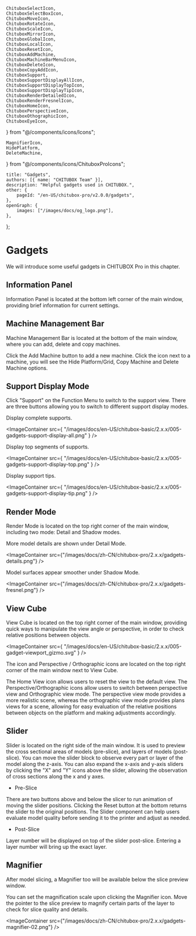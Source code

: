	ChituboxSelectIcon,
	ChituboxSelectBoxIcon,
	ChituboxMoveIcon,
	ChituboxRotateIcon,
	ChituboxScaleIcon,
	ChituboxMirrorIcon,
	ChituboxGlobalIcon,
	ChituboxLocalIcon,
	ChituboxResetIcon,
	ChituboxAddMachine,
	ChituboxMachineBarMenuIcon,
	ChituboxDeleteIcon,
	ChituboxCopyAddIcon,
	ChituboxSupport,
	ChituboxSupportDisplayAllIcon,
	ChituboxSupportDisplayTopIcon,
	ChituboxSupportDisplayTipIcon,
	ChituboxRenderDetailedIcon,
	ChituboxRenderFresnelIcon,
	ChituboxHomeIcon,
	ChituboxPerspectiveIcon,
	ChituboxOthographicIcon,
	ChituboxEyeIcon,
} from "@/components/icons/Icons";

	MagnifierIcon,
	HidePlatform,
	DeleteMachine,
} from "@/components/icons/ChituboxProIcons";

	title: "Gadgets",
	authors: [{ name: "CHITUBOX Team" }],
	description: "Helpful gadgets used in CHITUBOX.",
	other: {
		pageId: "/en-US/chitubox-pro/v2.0.0/gadgets",
	},
	openGraph: {
		images: ["/images/docs/og_logo.png"],
	},
};

# Gadgets

We will introduce some useful gadgets in CHITUBOX Pro in this chapter.

## Information Panel

Information Panel is located at the bottom left corner of the main window, providing brief information for current settings.

## Machine Management Bar

Machine Management Bar is located at the bottom of the main window, where you can add, delete and copy machines.

Click the <ChituboxAddMachine />Add Machine button to add a new machine. Click the icon <ChituboxMachineBarMenuIcon /> next to a machine, you will see the <ChituboxEyeIcon /> Hide Platform/Grid, <ChituboxCopyAddIcon /> Copy Machine and <DeleteMachine /> Delete Machine options.

## Support Display Mode

Click "Support" on the Function Menu to switch to the support view. There are three buttons allowing you to switch to different support display modes.

<ChituboxSupportDisplayAllIcon /> Display complete supports.

<ImageContainer
	src={
		"/images/docs/en-US/chitubox-basic/2.x.x/005-gadgets-support-display-all.png"
	}
/>

<ChituboxSupportDisplayTopIcon /> Display top segments of supports.

<ImageContainer
	src={
		"/images/docs/en-US/chitubox-basic/2.x.x/005-gadgets-support-display-top.png"
	}
/>

<ChituboxSupportDisplayTipIcon /> Display support tips.

<ImageContainer
	src={
		"/images/docs/en-US/chitubox-basic/2.x.x/005-gadgets-support-display-tip.png"
	}
/>

## Render Mode

Render Mode is located on the top right corner of the main window, including two mode: Detail and Shadow modes.

<ChituboxRenderDetailedIcon /> More model details are shown under Detail Mode. 

<ImageContainer
	src={"/images/docs/zh-CN/chitubox-pro/2.x.x/gadgets-details.png"}
/>

<ChituboxRenderFresnelIcon /> Model surfaces appear smoother under Shadow Mode.

<ImageContainer
	src={"/images/docs/zh-CN/chitubox-pro/2.x.x/gadgets-fresnel.png"}
/>

## View Cube

View Cube is located on the top right corner of the main window, providing quick ways to manipulate the view angle or perspective, in order to check relative positions between objects.

<ImageContainer
	src={
		"/images/docs/en-US/chitubox-basic/2.x.x/005-gadget-viewport_gizmo.svg"
	}
/>

The <ChituboxHomeIcon /> icon and Perspective <ChituboxPerspectiveIcon /> /
Orthographic <ChituboxOthographicIcon /> icons are located on the top right corner of the main window next to View Cube.

The Home View icon allows users to reset the view to the default view. The Perspective/Orthographic icons allow users to switch between perspective view and Orthographic view mode. The perspective view mode provides a more realistic scene, whereas the orthographic view mode provides plans views for a scene, allowing for easy evaluation of the relative positions between objects on the platform and making adjustments accordingly.

## Slider

Slider is located on the right side of the main window. It is used to preview the cross sectional areas of models (pre-slice), and layers of models (post-slice). You can move the slider block to observe every part or layer of the model along the z-axis. You can also expand the x-axis and y-axis sliders by clicking the "X" and "Y" icons above the slider, allowing the observation of cross sections along the x and y axes.

<div className="flex justify-center items-center">
	<div className="flex-1 p-2">
		<ImageContainer
			src={"/images/docs/en-US/chitubox-pro/2.x.x/gadget-slider-xy.png"}
			style={{ width: "400px" }}
		/>
	</div>
	<div className="flex-1">
		<ImageContainer
			src={"/images/docs/zh-CN/chitubox-pro/2.x.x/gadget-slider.png"}
			style={{ height: "600px" }}
		/>
	</div>
	<div className="flex-1">
		<ImageContainer
			src={
				"/images/docs/zh-CN/chitubox-pro/2.x.x/gadget-slider-after-slicing.png"
			}
			style={{ height: "600px" }}
		/>
	</div>
</div>

-   Pre-Slice

There are two buttons above and below the slicer to run animation of moving the slider positions. Clicking the<ResetSliderIcon /> Reset button at the bottom returns the slider to the original positions. The Slider component can help users evaluate model quality before sending it to the printer and adjust as needed.

-   Post-Slice

Layer number will be displayed on top of the slider post-slice. Entering a layer number will bring up the exact layer.

## Magnifier

After model slicing, a<MagnifierIcon /> Magnifier too will be available below the slice preview window.

You can set the magnification scale upon clicking the Magnifier icon. Move the pointer to the slice preview to magnify certain parts of the layer to check for slice quality and details.

<ImageContainer
	src={"/images/docs/zh-CN/chitubox-pro/2.x.x/gadgets-magnifier-02.png"}
/>
